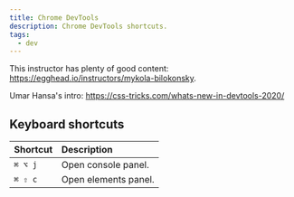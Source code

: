```yaml
---
title: Chrome DevTools
description: Chrome DevTools shortcuts.
tags:
  - dev
---
```


This instructor has plenty of good content:
https://egghead.io/instructors/mykola-bilokonsky.

Umar Hansa's intro: https://css-tricks.com/whats-new-in-devtools-2020/

## Keyboard shortcuts

| Shortcut | Description          |
| :------- | :------------------- |
| `⌘ ⌥ j`  | Open console panel.  |
| `⌘ ⇧ c`  | Open elements panel. |
